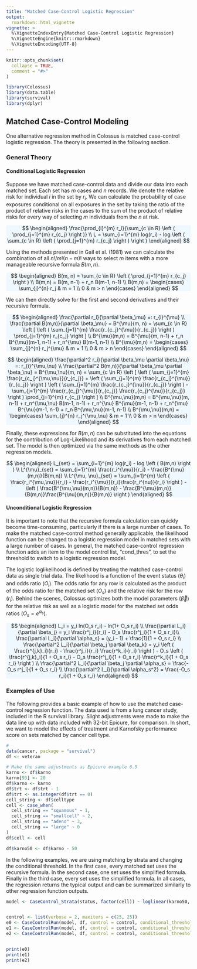 ```yaml
---
title: "Matched Case-Control Logistic Regression"
output:
  rmarkdown::html_vignette
vignette: >
  %\VignetteIndexEntry{Matched Case-Control Logistic Regression}
  %\VignetteEngine{knitr::rmarkdown}
  %\VignetteEncoding{UTF-8}
---
```


```r
knitr::opts_chunk$set(
  collapse = TRUE,
  comment = "#>"
)
```

```r
library(Colossus)
library(data.table)
library(survival)
library(dplyr)
```

## Matched Case-Control Modeling

One alternative regression method in Colossus is matched case-control logistic regression. The theory is presented in the following section.

### General Theory

#### Conditional Logistic Regression

Suppose we have matched case-control data and divide our data into each matched set. Each set has $m$ cases and $n$ records. We denote the relative risk for individual $i$ in the set by $r_i$. We can calculate the probability of case exposures conditional on all exposures in the set by taking the ratio of the product of relative risks in the cases to the sum of the product of relative risks for every way of selecting $m$ individuals from the $n$ at risk.

<p class="text-center" style="background-color: aliceblue">
$$
\begin{aligned}
    \frac{\prod_{i}^{m} r_i}{\sum_{c \in R} \left ( \prod_{j=1}^{m} r_{c_j} \right )} \\
    L = \sum_{i=1}^{m} log(r_i) - log \left ( \sum_{c \in R} \left ( \prod_{j=1}^{m} r_{c_j} \right ) \right )
\end{aligned}
$$
</p>

Using the methods presented in Gail et al. (1981) we can calculate the combination of all $n!/m!(n-m)!$ ways to select $m$ items with a more manageable recursive formula $B(m,n)$.

<p class="text-center" style="background-color: aliceblue">
$$
\begin{aligned}
    B(m, n) = \sum_{c \in R} \left ( \prod_{j=1}^{m} r_{c_j} \right ) \\
    B(m,n) = B(m, n-1) + r_n B(m-1, n-1) \\
    B(m,n) = \begin{cases}
     \sum_{j}^{n} r_j & m = 1 \\
     0                & m > n
    \end{cases}
\end{aligned}
$$
</p>

We can then directly solve for the first and second derivatives and their recursive formula.

<p class="text-center" style="background-color: aliceblue">
$$
\begin{aligned}
    \frac{\partial r_i}{\partial \beta_\mu} =: r_{i}^{\mu} \\
    \frac{\partial B(m,n)}{\partial \beta_\mu} = B^{\mu}(m, n) = \sum_{c \in R} \left [ \left ( \sum_{j=1}^{m} \frac{r_{c_j}^{\mu}}{r_{c_j}} \right ) \prod_{j=1}^{m} r_{c_j} \right ] \\
    B^{\mu}(m,n) = B^{\mu}(m, n-1) + r_n B^{\mu}(m-1, n-1) + r_n^{\mu} B(m-1, n-1) \\
    B^{\mu}(m,n) = \begin{cases}
     \sum_{j}^{n} r_j^{\mu} & m = 1 \\
     0                & m > n
    \end{cases}
\end{aligned}
$$
</p>

<p class="text-center" style="background-color: aliceblue">
$$
\begin{aligned}
    \frac{\partial^2 r_i}{\partial \beta_\mu \partial \beta_\nu} =: r_{i}^{\mu,\nu} \\
    \frac{\partial^2 B(m,n)}{\partial \beta_\mu \partial \beta_\nu} = B^{\mu,\nu}(m, n) = \sum_{c \in R} \left [ \left ( \sum_{j=1}^{m} \frac{r_{c_j}^{\mu,\nu}}{r_{c_j}} +
     \left ( \sum_{j=1}^{m} \frac{r_{c_j}^{\mu}}{r_{c_j}} \right ) \left ( \sum_{j=1}^{m} \frac{r_{c_j}^{\nu}}{r_{c_j}} \right ) - \sum_{j=1}^{m} \frac{r_{c_j}^{\mu}}{r_{c_j}} \frac{r_{c_j}^{\nu}}{r_{c_j}} \right ) \prod_{j=1}^{m} r_{c_j} \right ] \\
    B^{\mu,\nu}(m,n) = B^{\mu,\nu}(m, n-1) + r_n^{\mu,\nu} B(m-1, n-1) + r_n^{\nu} B^{\mu}(m-1, n-1) + r_n^{\mu} B^{\nu}(m-1, n-1) + r_n B^{\mu,\nu}(m-1, n-1) \\
    B^{\mu,\nu}(m,n) = \begin{cases}
     \sum_{j}^{n} r_j^{\mu,\nu} & m = 1 \\
     0                & m > n
    \end{cases}
\end{aligned}
$$
</p>

Finally, these expressions for $B(m,n)$ can be substituted into the equations for the contribution of Log-Likelihood and its derivatives from each matched set. The model is then optimized via the same methods as the other regression models.

<p class="text-center" style="background-color: aliceblue">
$$
\begin{aligned}
    L_{set} = \sum_{i=1}^{m} log(r_i) - log \left ( B(m,n) \right ) \\
    L^{\mu}_{set} = \sum_{i=1}^{m} \frac{r_i^{\mu}}{r_i} - \frac{B^{\mu}(m,n)}{B(m,n)} \\
    L^{\mu, \nu}_{set} = \sum_{i=1}^{m} \left ( \frac{r_i^{\mu,\nu}}{r_i} - \frac{r_i^{\mu}}{r_i}\frac{r_i^{nu}}{r_i} \right ) - \left ( \frac{B^{\mu,\nu}(m,n)}{B(m,n)} - \frac{B^{\mu}(m,n)}{B(m,n)}\frac{B^{\nu}(m,n)}{B(m,n)}  \right )
\end{aligned}
$$
</p>

#### Unconditional Logistic Regression

It is important to note that the recursive formula calculation can quickly become time-consuming, particularly if there is a large number of cases. To make the matched case-control method generally applicable, the likelihood function can be changed to a logistic regression model in matched sets with a large number of cases. In general, the matched case-control regression function adds an item to the model control list, "cond_thres", to set the threshold to switch to a logistic regression model.

The logistic loglikelihood is defined by treating the matched case-control data as single trial data. The likelihood is a function of the event status ($\theta_i$) and odds ratio ($O_i$). The odds ratio for any row is calculated as the product of the odds ratio for the matched set ($O_s$) and the relative risk for the row ($r_i$). Behind the scenes, Colossus optimizes both the model parameters ($\vec{\beta}$) for the relative risk as well as a logistic model for the matched set odds ratios ($O_s=e^{\alpha_s}$).

<p class="text-center" style="background-color: aliceblue">
$$
\begin{aligned}
    L_i = y_i ln(O_s r_i) - ln(1+ O_s r_i) \\
    \frac{\partial L_i}{\partial \beta_j} = y_i \frac{r^j_i}{r_i} - O_s \frac{r^j_i}{1 + O_s r_i}\\
    \frac{\partial L_i}{\partial \alpha_s} = (y_i - 1) + \frac{1}{1 + O_s r_i} \\
    \frac{\partial^2 L_i}{\partial \beta_j \partial \beta_k} = y_i \left ( \frac{r^{j,k}_i}{r_i} - \frac{r^j_i}{r_i} \frac{r^k_i}{r_i} \right ) - O_s \left ( \frac{r^{j,k}_i}{1 + O_s r_i} - O_s \frac{r^j_i}{1 + O_s r_i} \frac{r^k_i}{1 + O_s r_i} \right ) \\
    \frac{\partial^2 L_i}{\partial \beta_j \partial \alpha_s} = \frac{-O_s r^j_i}{1 + O_s r_i} \\
    \frac{\partial^2 L_i}{\partial \alpha_s^2} = \frac{-O_s r_i}{1 + O_s r_i}
\end{aligned}
$$
</p>

### Examples of Use

The following provides a basic example of how to use the matched case-control regression function. The data used is from a lung cancer study, included in the R survival library. Slight adjustments were made to make the data line up with data included with 32-bit Epicure, for comparison. In short, we want to model the effects of treatment and Karnofsky performance score on sets matched by cancer cell type.

```r
#
data(cancer, package = "survival")
df <- veteran

# Make the same adjustments as Epicure example 6.5
karno <- df$karno
karno[93] <- 20
df$karno <- karno
df$trt <- df$trt - 1
df$trt <- as.integer(df$trt == 0)
cell_string <- df$celltype
cell <- case_when(
  cell_string == "squamous" ~ 1,
  cell_string == "smallcell" ~ 2,
  cell_string == "adeno" ~ 3,
  cell_string == "large" ~ 0
)
df$cell <- cell

df$karno50 <- df$karno - 50
```

In the following examples, we are using matching by strata and changing the conditional threshold. In the first case, every matched set uses the recursive formula. In the second case, one set uses the simplified formula. Finally in the third case, every set uses the simplified formula. In all cases, the regression returns the typical output and can be summarized similarly to other regression function outputs.

```r
model <- CaseControl_Strata(status, factor(cell)) ~ loglinear(karno50, trt)


control <- list(verbose = 2, maxiters = c(25, 25))
e0 <- CaseControlRun(model, df, control = control, conditional_threshold = 100)
e1 <- CaseControlRun(model, df, control = control, conditional_threshold = 40)
e2 <- CaseControlRun(model, df, control = control, conditional_threshold = 0)


print(e0)
print(e1)
print(e2)
```
